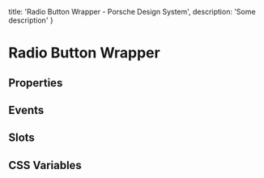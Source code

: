 
  title: 'Radio Button Wrapper - Porsche Design System',
  description: 'Some description'
}

# Radio Button Wrapper <ComponentStatus tagName="p-radio-button-wrapper"></ComponentStatus>

## Properties

<ComponentMetaProps tagName="p-radio-button-wrapper"></ComponentMetaProps>

## Events

<ComponentMetaEvents tagName="p-radio-button-wrapper"></ComponentMetaEvents>

## Slots

<ComponentMetaSlots tagName="p-radio-button-wrapper"></ComponentMetaSlots>

## CSS Variables

<ComponentMetaCssVariables tagName="p-radio-button-wrapper"></ComponentMetaCssVariables>